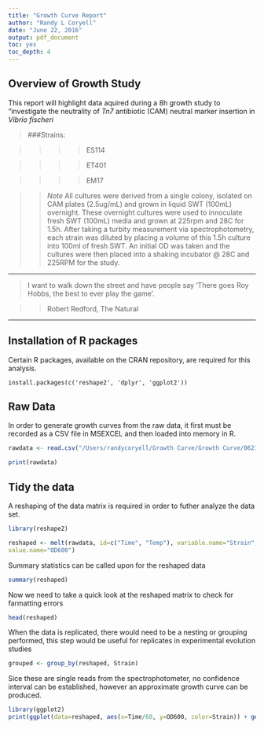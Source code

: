 ```yaml
---
title: "Growth Curve Report"
author: "Randy L Coryell"
date: "June 22, 2016"
output: pdf_document
toc: yes
toc_depth: 4
---
```



## Overview of Growth Study

This report will highlight data aquired during a 8h growth study to "investigate the neutrality of *Tn7* antibiotic (CAM) neutral marker insertion in *Vibrio fischeri* 

>###Strains:

>>>>ES114

>>>>ET401

>>>>EM17

>>*Note* All cultures were derived from a single colony, isolated on CAM plates (2.5ug/mL) and grown in liquid SWT (100mL) overnight. These overnight cultures were used to innoculate fresh SWT (100mL) media and grown at 225rpm and 28C for 1.5h. After taking a turbity measurement via spectrophotometry, each strain was diluted by placing a volume of this 1.5h culture into 100ml of fresh SWT. An initial OD was taken and the cultures were then placed into a shaking incubator @ 28C and 225RPM for the study.


***
> I want to walk down the street and have people say 'There goes Roy Hobbs, the best to ever play the game'.

>> Robert Redford, The Natural

***


## Installation of R packages 
Certain R packages, available on the CRAN repository, are required for this analysis.

```{undefinedecho=FALSE}
install.packages(c('reshape2', 'dplyr', 'ggplot2'))

```


## Raw Data
In order to generate growth curves from the raw data, it first must be recorded as a CSV file in MSEXCEL and then loaded into memory in R.

``` r
rawdata <- read.csv("/Users/randycoryell/Growth Curve/Growth Curve/06212016_CAM_VS_NOCAMcurve.csv")

print(rawdata)

```


## Tidy the data

A reshaping of the data matrix is required in order to futher analyze the data set.


```r
library(reshape2)

reshaped <- melt(rawdata, id=c("Time", "Temp"), variable.name="Strain",
value.name="OD600")
```
 
 Summary statistics can be called upon for the reshaped data

``` r
summary(reshaped)
```

Now we need to take a quick look at the reshaped matrix to check for farmatting errors

```r
head(reshaped)
```

When the data is replicated, there would need to be a nesting or grouping performed, this step would be useful for replicates in experimental evolution studies

```r
grouped <- group_by(reshaped, Strain)

```

Sice these are single reads from the spectrophotometer, no confidence interval can be established, however an approximate growth curve can be produced.
``` r
library(ggplot2)
print(ggplot(data=reshaped, aes(x=Time/60, y=OD600, color=Strain)) + geom_line() + labs(x="Time (Hours)", y="Absorbance at 600 nm"))

```